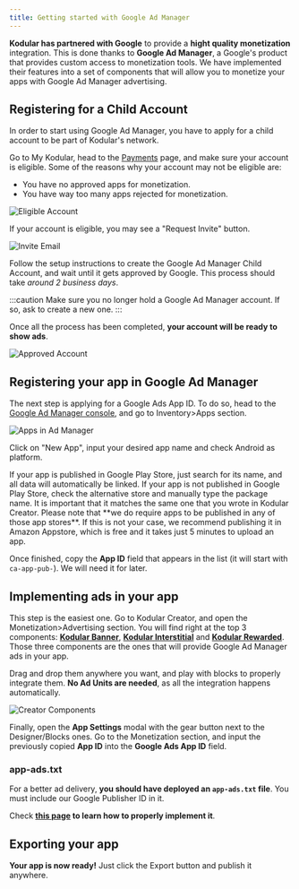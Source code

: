 ```yaml
---
title: Getting started with Google Ad Manager
---
```



**Kodular has partnered with Google** to provide a **hight quality monetization** integration. This is done thanks to
**Google Ad Manager**, a Google's product that provides custom access to monetization tools. We have implemented their
features into a set of components that will allow you to monetize your apps with Google Ad Manager advertising.

## Registering for a Child Account

In order to start using Google Ad Manager, you have to apply for a child account to be part of Kodular's network.

Go to My Kodular, head to the [Payments](https://my.kodular.io/payments) page, and make sure your account is eligible.
Some of the reasons why your account may not be eligible are:

- You have no approved apps for monetization.
- You have way too many apps rejected for monetization.

![Eligible Account](@assets/images/guides/monetization/preinvite.png)

If your account is eligible, you may see a "Request Invite" button.

![Invite Email](@assets/images/guides/monetization/email.png)

Follow the setup instructions to create the Google Ad Manager Child Account, and wait until it gets approved by Google.
This process should take _around 2 business days_.

:::caution
Make sure you no longer hold a Google Ad Manager account. If so, ask to create a new one.
:::

Once all the process has been completed, **your account will be ready to show ads**.

![Approved Account](@assets/images/guides/monetization/approved.png)

## Registering your app in Google Ad Manager

The next step is applying for a Google Ads App ID. To do so, head to
the [Google Ad Manager console](https://admanager.google.com), and go to Inventory>Apps section.

![Apps in Ad Manager](@assets/images/guides/monetization/admapp.png)

Click on "New App", input your desired app name and check Android as platform.

<Tabs>
  <TabItem label="Play Store">
    If your app is published in Google Play Store, just search for its name, and all data will automatically be linked.
  </TabItem>
  <TabItem label="Not in Play Store">
    If your app is not published in Google Play Store, check the alternative store and manually type the package name.
    It is important that it matches the same one that you wrote in Kodular Creator.  
    Please note that **we do require apps to be published in any of those app stores**. If this is not your case, we recommend publishing it in Amazon Appstore, which is free and it takes just 5 minutes to upload an app.
  </TabItem>
</Tabs>

Once finished, copy the **App ID** field that appears in the list (it will start with `ca-app-pub-`). We will need it
for later.

## Implementing ads in your app

This step is the easiest one. Go to Kodular Creator, and open the Monetization>Advertising section. You will find right
at the top 3 components: [**Kodular Banner**](../components/monetization/advertising/banner-ad),
[**Kodular Interstitial**](../components/monetization/advertising/interstitial-ad) and
[**Kodular Rewarded**](../components/monetization/advertising/rewarded-ad). Those three components are the ones that
will provide Google Ad Manager ads in your app.

Drag and drop them anywhere you want, and play with blocks to properly integrate them. **No Ad Units are needed**, as
all the integration happens automatically.

![Creator Components](@assets/images/guides/monetization/creator.png)

Finally, open the **App Settings** modal with the gear button next to the Designer/Blocks ones. Go to the Monetization
section, and input the previously copied **App ID** into the **Google Ads App ID** field.

### app-ads.txt

For a better ad delivery, **you should have deployed an `app-ads.txt` file**. You must include our Google Publisher ID
in it.

Check **[this page](../support/adm/app-ads-txt) to learn how to properly implement it**.

## Exporting your app

**Your app is now ready!** Just click the Export button and publish it anywhere.
